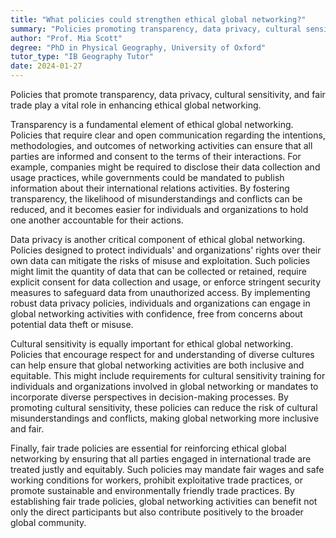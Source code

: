 ```yaml
---
title: "What policies could strengthen ethical global networking?"
summary: "Policies promoting transparency, data privacy, cultural sensitivity, and fair trade can strengthen ethical global networking."
author: "Prof. Mia Scott"
degree: "PhD in Physical Geography, University of Oxford"
tutor_type: "IB Geography Tutor"
date: 2024-01-27
---
```


Policies that promote transparency, data privacy, cultural sensitivity, and fair trade play a vital role in enhancing ethical global networking.

Transparency is a fundamental element of ethical global networking. Policies that require clear and open communication regarding the intentions, methodologies, and outcomes of networking activities can ensure that all parties are informed and consent to the terms of their interactions. For example, companies might be required to disclose their data collection and usage practices, while governments could be mandated to publish information about their international relations activities. By fostering transparency, the likelihood of misunderstandings and conflicts can be reduced, and it becomes easier for individuals and organizations to hold one another accountable for their actions.

Data privacy is another critical component of ethical global networking. Policies designed to protect individuals' and organizations' rights over their own data can mitigate the risks of misuse and exploitation. Such policies might limit the quantity of data that can be collected or retained, require explicit consent for data collection and usage, or enforce stringent security measures to safeguard data from unauthorized access. By implementing robust data privacy policies, individuals and organizations can engage in global networking activities with confidence, free from concerns about potential data theft or misuse.

Cultural sensitivity is equally important for ethical global networking. Policies that encourage respect for and understanding of diverse cultures can help ensure that global networking activities are both inclusive and equitable. This might include requirements for cultural sensitivity training for individuals and organizations involved in global networking or mandates to incorporate diverse perspectives in decision-making processes. By promoting cultural sensitivity, these policies can reduce the risk of cultural misunderstandings and conflicts, making global networking more inclusive and fair.

Finally, fair trade policies are essential for reinforcing ethical global networking by ensuring that all parties engaged in international trade are treated justly and equitably. Such policies may mandate fair wages and safe working conditions for workers, prohibit exploitative trade practices, or promote sustainable and environmentally friendly trade practices. By establishing fair trade policies, global networking activities can benefit not only the direct participants but also contribute positively to the broader global community.
    